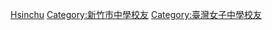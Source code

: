 {{Catnav|人物|校友|中等學校校友|臺灣中等學校校友|台灣國立高級中學校友}}
[[Category:台灣國立普通型高級中等學校校友|Hsinchu]]
[[Category:新竹市中學校友|Category:新竹市中學校友]]
[[Category:臺灣女子中學校友|Category:臺灣女子中學校友]]